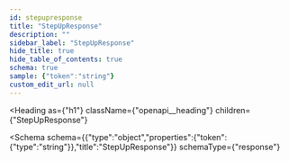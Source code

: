 ```yaml
---
id: stepupresponse
title: "StepUpResponse"
description: ""
sidebar_label: "StepUpResponse"
hide_title: true
hide_table_of_contents: true
schema: true
sample: {"token":"string"}
custom_edit_url: null
---
```



<Heading
  as={"h1"}
  className={"openapi__heading"}
  children={"StepUpResponse"}
>
</Heading>





<Schema
  schema={{"type":"object","properties":{"token":{"type":"string"}},"title":"StepUpResponse"}}
  schemaType={"response"}
>
  
</Schema>
            